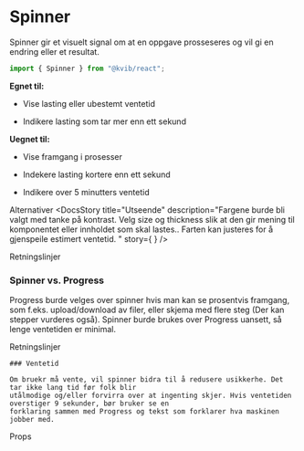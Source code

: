 
<Meta of={SpinnerStories} />

# Spinner

Spinner gir et visuelt signal om at en oppgave prosseseres og vil gi en endring eller et resultat.

```jsx
import { Spinner } from "@kvib/react";
```

<DocsContainer>

**Egnet til:**

- Vise lasting eller ubestemt ventetid

- Indikere lasting som tar mer enn ett sekund

**Uegnet til:**

- Vise framgang i prosesser

- Indekere lasting kortere enn ett sekund

- Indikere over 5 minutters ventetid

    <Feedback component="Spinner" />

</DocsContainer>

<DocsHeading>Alternativer</DocsHeading>
<DocsContainer>
    <DocsStory
        title="Utseende"
        description="Fargene burde bli valgt med tanke på kontrast. Velg size og thickness slik at den gir mening til komponentet eller innholdet som skal lastes..
        Farten kan justeres for å gjenspeile estimert ventetid. "
        story={
            <Canvas>
               <Story of={SpinnerStories.SpinnerSizes} />
               <Story of={SpinnerStories.SpinnerColors} />
            </Canvas>
        }
    />

</DocsContainer>

<DocsHeading>Retningslinjer</DocsHeading>

<DocsContainer>

### Spinner vs. Progress

Progress burde velges over spinner hvis man kan se prosentvis framgang, som f.eks. upload/download av filer, eller skjema med flere steg
(Der kan stepper vurderes også). Spinner burde brukes over Progress uansett, så lenge ventetiden er minimal.

</DocsContainer>

<DocsHeading>Retningslinjer</DocsHeading>

<DocsContainer>

    ### Ventetid

    Om bruekr må vente, vil spinner bidra til å redusere usikkerhe. Det tar ikke lang tid før folk blir
    utålmodige og/eller forvirra over at ingenting skjer. Hvis ventetiden overstiger 9 sekunder, bør bruker se en
    forklaring sammen med Progress og tekst som forklarer hva maskinen jobber med.

</DocsContainer>

<DocsHeading>Props</DocsHeading>

<Canvas of={SpinnerStories.Spinner} />
<Controls of={SpinnerStories.Spinner} />
